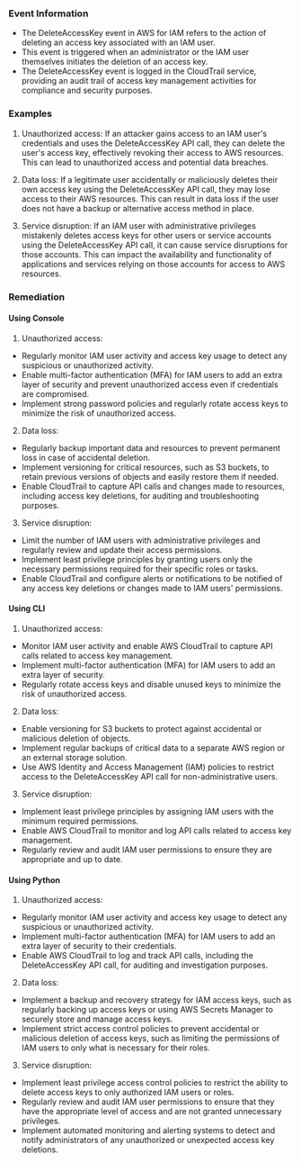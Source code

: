 
### Event Information

- The DeleteAccessKey event in AWS for IAM refers to the action of deleting an access key associated with an IAM user.
- This event is triggered when an administrator or the IAM user themselves initiates the deletion of an access key.
- The DeleteAccessKey event is logged in the CloudTrail service, providing an audit trail of access key management activities for compliance and security purposes.


### Examples

1. Unauthorized access: If an attacker gains access to an IAM user's credentials and uses the DeleteAccessKey API call, they can delete the user's access key, effectively revoking their access to AWS resources. This can lead to unauthorized access and potential data breaches.

2. Data loss: If a legitimate user accidentally or maliciously deletes their own access key using the DeleteAccessKey API call, they may lose access to their AWS resources. This can result in data loss if the user does not have a backup or alternative access method in place.

3. Service disruption: If an IAM user with administrative privileges mistakenly deletes access keys for other users or service accounts using the DeleteAccessKey API call, it can cause service disruptions for those accounts. This can impact the availability and functionality of applications and services relying on those accounts for access to AWS resources.

### Remediation

#### Using Console

1. Unauthorized access:
- Regularly monitor IAM user activity and access key usage to detect any suspicious or unauthorized activity.
- Enable multi-factor authentication (MFA) for IAM users to add an extra layer of security and prevent unauthorized access even if credentials are compromised.
- Implement strong password policies and regularly rotate access keys to minimize the risk of unauthorized access.

2. Data loss:
- Regularly backup important data and resources to prevent permanent loss in case of accidental deletion.
- Implement versioning for critical resources, such as S3 buckets, to retain previous versions of objects and easily restore them if needed.
- Enable CloudTrail to capture API calls and changes made to resources, including access key deletions, for auditing and troubleshooting purposes.

3. Service disruption:
- Limit the number of IAM users with administrative privileges and regularly review and update their access permissions.
- Implement least privilege principles by granting users only the necessary permissions required for their specific roles or tasks.
- Enable CloudTrail and configure alerts or notifications to be notified of any access key deletions or changes made to IAM users' permissions.

#### Using CLI

1. Unauthorized access:
- Monitor IAM user activity and enable AWS CloudTrail to capture API calls related to access key management.
- Implement multi-factor authentication (MFA) for IAM users to add an extra layer of security.
- Regularly rotate access keys and disable unused keys to minimize the risk of unauthorized access.

2. Data loss:
- Enable versioning for S3 buckets to protect against accidental or malicious deletion of objects.
- Implement regular backups of critical data to a separate AWS region or an external storage solution.
- Use AWS Identity and Access Management (IAM) policies to restrict access to the DeleteAccessKey API call for non-administrative users.

3. Service disruption:
- Implement least privilege principles by assigning IAM users with the minimum required permissions.
- Enable AWS CloudTrail to monitor and log API calls related to access key management.
- Regularly review and audit IAM user permissions to ensure they are appropriate and up to date.

#### Using Python

1. Unauthorized access:
- Regularly monitor IAM user activity and access key usage to detect any suspicious or unauthorized activity.
- Implement multi-factor authentication (MFA) for IAM users to add an extra layer of security to their credentials.
- Enable AWS CloudTrail to log and track API calls, including the DeleteAccessKey API call, for auditing and investigation purposes.

2. Data loss:
- Implement a backup and recovery strategy for IAM access keys, such as regularly backing up access keys or using AWS Secrets Manager to securely store and manage access keys.
- Implement strict access control policies to prevent accidental or malicious deletion of access keys, such as limiting the permissions of IAM users to only what is necessary for their roles.

3. Service disruption:
- Implement least privilege access control policies to restrict the ability to delete access keys to only authorized IAM users or roles.
- Regularly review and audit IAM user permissions to ensure that they have the appropriate level of access and are not granted unnecessary privileges.
- Implement automated monitoring and alerting systems to detect and notify administrators of any unauthorized or unexpected access key deletions.


